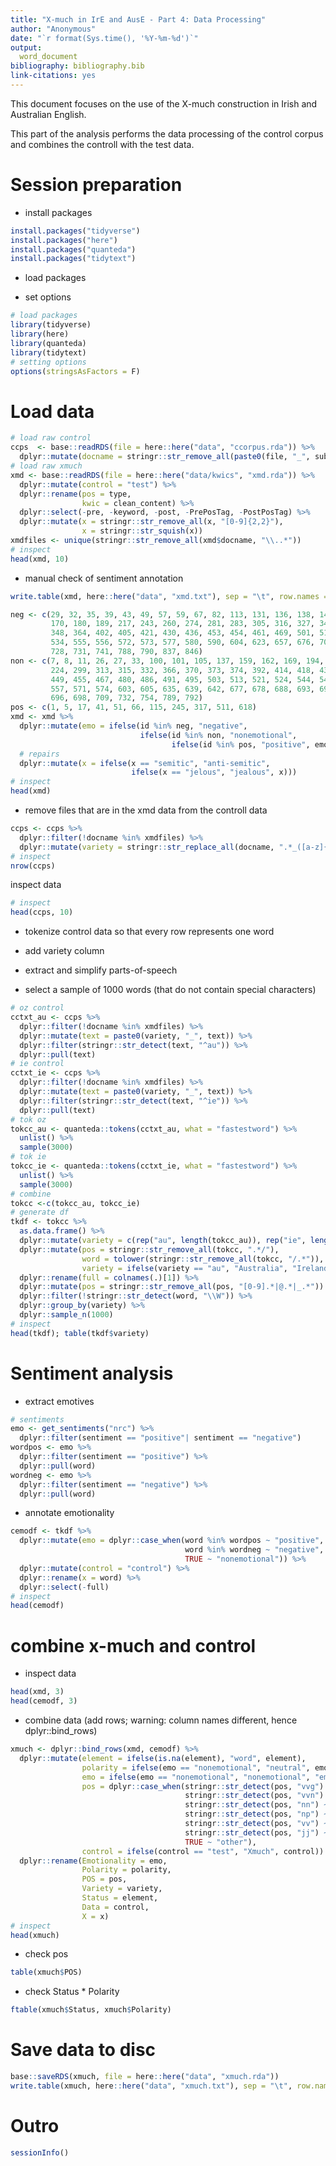 ```yaml
---
title: "X-much in IrE and AusE - Part 4: Data Processing"
author: "Anonymous"
date: "`r format(Sys.time(), '%Y-%m-%d')`"
output:
  word_document
bibliography: bibliography.bib
link-citations: yes
---
```


This document focuses on the use of the X-much construction in Irish and Australian English. 

This part of the analysis performs the data processing of the control corpus and combines the controll with the test data.

# Session preparation

* install packages

```r
install.packages("tidyverse")
install.packages("here")
install.packages("quanteda")
install.packages("tidytext")
```


* load packages

* set options


```r
# load packages
library(tidyverse)
library(here)
library(quanteda)
library(tidytext)
# setting options
options(stringsAsFactors = F)
```

# Load data

```r
# load raw control
ccps  <- base::readRDS(file = here::here("data", "ccorpus.rda")) %>%
  dplyr::mutate(docname = stringr::str_remove_all(paste0(file, "_", subfile), "/"))
# load raw xmuch
xmd <- base::readRDS(file = here::here("data/kwics", "xmd.rda")) %>%
  dplyr::mutate(control = "test") %>%
  dplyr::rename(pos = type,
                kwic = clean_content) %>%
  dplyr::select(-pre, -keyword, -post, -PrePosTag, -PostPosTag) %>%
  dplyr::mutate(x = stringr::str_remove_all(x, "[0-9]{2,2}"),
                x = stringr::str_squish(x))
xmdfiles <- unique(stringr::str_remove_all(xmd$docname, "\\..*"))
# inspect
head(xmd, 10)
```

* manual check of sentiment annotation


```r
write.table(xmd, here::here("data", "xmd.txt"), sep = "\t", row.names = F)
```


```r
neg <- c(29, 32, 35, 39, 43, 49, 57, 59, 67, 82, 113, 131, 136, 138, 142, 168, 
         170, 180, 189, 217, 243, 260, 274, 281, 283, 305, 316, 327, 341, 345, 
         348, 364, 402, 405, 421, 430, 436, 453, 454, 461, 469, 501, 510, 527, 
         534, 555, 556, 572, 573, 577, 580, 590, 604, 623, 657, 676, 708, 712,
         728, 731, 741, 788, 790, 837, 846)
non <- c(7, 8, 11, 26, 27, 33, 100, 101, 105, 137, 159, 162, 169, 194, 218, 222, 
         224, 299, 313, 315, 332, 366, 370, 373, 374, 392, 414, 418, 435, 440, 445, 
         449, 455, 467, 480, 486, 491, 495, 503, 513, 521, 524, 544, 548, 549, 
         557, 571, 574, 603, 605, 635, 639, 642, 677, 678, 688, 693, 694, 695, 
         696, 698, 709, 732, 754, 789, 792)
pos <- c(1, 5, 17, 41, 51, 66, 115, 245, 317, 511, 618)
xmd <- xmd %>%
  dplyr::mutate(emo = ifelse(id %in% neg, "negative",
                             ifelse(id %in% non, "nonemotional",
                                    ifelse(id %in% pos, "positive", emo)))) %>%
  # repairs
  dplyr::mutate(x = ifelse(x == "semitic", "anti-semitic",
                           ifelse(x == "jelous", "jealous", x)))
# inspect
head(xmd)
```



* remove files that are in the xmd data from the controll data

```r
ccps <- ccps %>%
  dplyr::filter(!docname %in% xmdfiles) %>%
  dplyr::mutate(variety = stringr::str_replace_all(docname, ".*_([a-z]{2,2})_.*", "\\1"))
# inspect
nrow(ccps)
```

inspect data

```r
# inspect
head(ccps, 10)
```


* tokenize control data so that every row represents one word

* add variety column

* extract and simplify parts-of-speech

* select a sample of 1000 words (that do not contain special characters)

```r
# oz control
cctxt_au <- ccps %>%
  dplyr::filter(!docname %in% xmdfiles) %>%
  dplyr::mutate(text = paste0(variety, "_", text)) %>%
  dplyr::filter(stringr::str_detect(text, "^au")) %>%
  dplyr::pull(text)
# ie control
cctxt_ie <- ccps %>%
  dplyr::filter(!docname %in% xmdfiles) %>%
  dplyr::mutate(text = paste0(variety, "_", text)) %>%
  dplyr::filter(stringr::str_detect(text, "^ie")) %>%
  dplyr::pull(text)
# tok oz
tokcc_au <- quanteda::tokens(cctxt_au, what = "fastestword") %>%
  unlist() %>%
  sample(3000)
# tok ie
tokcc_ie <- quanteda::tokens(cctxt_ie, what = "fastestword") %>%
  unlist() %>%
  sample(3000)
# combine
tokcc <-c(tokcc_au, tokcc_ie)
# generate df
tkdf <- tokcc %>%
  as.data.frame() %>%
  dplyr::mutate(variety = c(rep("au", length(tokcc_au)), rep("ie", length(tokcc_ie)))) %>%
  dplyr::mutate(pos = stringr::str_remove_all(tokcc, ".*/"),
                word = tolower(stringr::str_remove_all(tokcc, "/.*")),
                variety = ifelse(variety == "au", "Australia", "Ireland")) %>%
  dplyr::rename(full = colnames(.)[1]) %>%
  dplyr::mutate(pos = stringr::str_remove_all(pos, "[0-9].*|@.*|_.*")) %>%
  dplyr::filter(!stringr::str_detect(word, "\\W")) %>%
  dplyr::group_by(variety) %>%
  dplyr::sample_n(1000)
# inspect
head(tkdf); table(tkdf$variety)
```

# Sentiment analysis

* extract emotives

```r
# sentiments
emo <- get_sentiments("nrc") %>%
  dplyr::filter(sentiment == "positive"| sentiment == "negative")
wordpos <- emo %>%
  dplyr::filter(sentiment == "positive") %>%
  dplyr::pull(word)
wordneg <- emo %>%
  dplyr::filter(sentiment == "negative") %>%
  dplyr::pull(word)
```

* annotate emotionality

```r
cemodf <- tkdf %>%
  dplyr::mutate(emo = dplyr::case_when(word %in% wordpos ~ "positive",
                                       word %in% wordneg ~ "negative",
                                       TRUE ~ "nonemotional")) %>%
  dplyr::mutate(control = "control") %>%
  dplyr::rename(x = word) %>%
  dplyr::select(-full)
# inspect
head(cemodf)
```






# combine x-much and control

* inspect data

```r
head(xmd, 3)
head(cemodf, 3)
```

* combine data (add rows; warning: column names different, hence dplyr::bind_rows)

```r
xmuch <- dplyr::bind_rows(xmd, cemodf) %>%
  dplyr::mutate(element = ifelse(is.na(element), "word", element),
                polarity = ifelse(emo == "nonemotional", "neutral", emo),
                emo = ifelse(emo == "nonemotional", "nonemotional", "emotional"),
                pos = dplyr::case_when(stringr::str_detect(pos, "vvg") ~ "Noun",
                                       stringr::str_detect(pos, "vvn") ~ "Noun",
                                       stringr::str_detect(pos, "nn") ~ "Noun",
                                       stringr::str_detect(pos, "np") ~ "Noun",
                                       stringr::str_detect(pos, "vv") ~ "Verb",
                                       stringr::str_detect(pos, "jj") ~ "Adjective",
                                       TRUE ~ "other"),
                control = ifelse(control == "test", "Xmuch", control)) %>%
  dplyr::rename(Emotionality = emo,
                Polarity = polarity,
                POS = pos,
                Variety = variety,
                Status = element,
                Data = control,
                X = x)
# inspect
head(xmuch)
```



* check pos

```r
table(xmuch$POS)
```

* check Status * Polarity

```r
ftable(xmuch$Status, xmuch$Polarity)
```

# Save data to disc{-}

```r
base::saveRDS(xmuch, file = here::here("data", "xmuch.rda"))
write.table(xmuch, here::here("data", "xmuch.txt"), sep = "\t", row.names = F)
```


# Outro

```r
sessionInfo()
```





